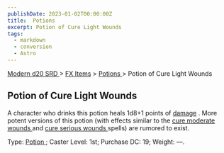 ```yaml
---
publishDate: 2023-01-02T00:00:00Z
title:  Potions 
excerpt: Potion of Cure Light Wounds
tags:
  - markdown
  - conversion
  - Astro
---
```


[ Modern d20 SRD ](/#modernD20) > [ FX Items](modern-d20-srd-fx-items-index) > [ Potions ](modern-d20-srd-fx-items-potions) > Potion of Cure Light Wounds

##  Potion of Cure Light Wounds

A character who drinks this potion heals 1d8+1 points of [ damage](modern-d20-srd-combat-damage) . More potent versions of this potion (with
effects similar to the [ cure moderate wounds ](modern-d20-srd-fx-cure-moderate-wounds) and [ cure serious wounds ](modern-d20-srd-fx-cure-serious-wounds) spells) are rumored to exist.

Type: [ Potion ](modern-d20-srd-fx-items-potions) ; Caster Level: 1st;
Purchase DC: 19; Weight: —.

